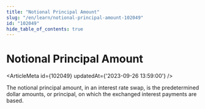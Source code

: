 ```yaml
---
title: "Notional Principal Amount"
slug: "/en/learn/notional-principal-amount-102049"
id: "102049"
hide_table_of_contents: true
---
```



# Notional Principal Amount

<ArticleMeta id={102049} updatedAt={'2023-09-26 13:59:00'} />
<div className='border-solid border-b border-t-0 my-4 border-[var(--ifm-color-gray-300)]' />

The notional principal amount, in an interest rate swap, is the predetermined dollar amounts, or principal, on which the exchanged interest payments are based.

